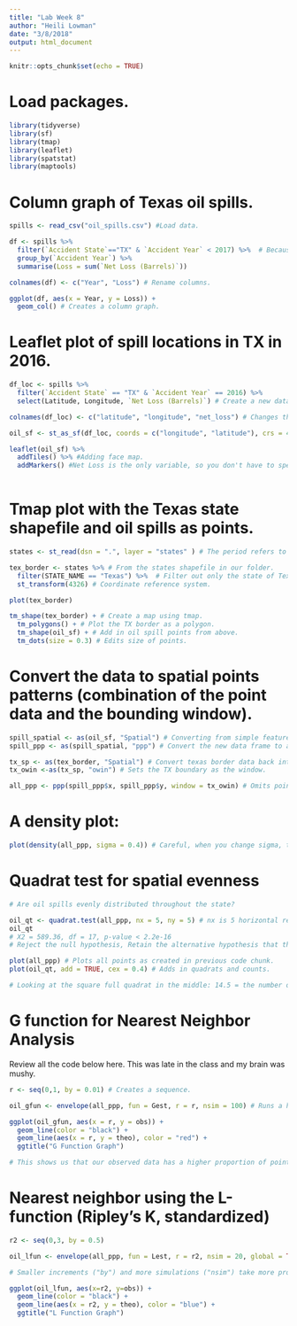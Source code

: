 ```yaml
---
title: "Lab Week 8"
author: "Heili Lowman"
date: "3/8/2018"
output: html_document
---
```


```r
knitr::opts_chunk$set(echo = TRUE)
```

# Load packages.

```r

library(tidyverse)
library(sf)
library(tmap)
library(leaflet)
library(spatstat)
library(maptools)

```

# Column graph of Texas oil spills.

```r

spills <- read_csv("oil_spills.csv") #Load data.

df <- spills %>% 
  filter(`Accident State`=="TX" & `Accident Year` < 2017) %>%  # Because the name has a space in it it must be bounded by the little backwards apostrophes. This chooses only Texan data before 2017.
  group_by(`Accident Year`) %>% 
  summarise(Loss = sum(`Net Loss (Barrels)`))

colnames(df) <- c("Year", "Loss") # Rename columns.  

ggplot(df, aes(x = Year, y = Loss)) +
  geom_col() # Creates a column graph.

```

# Leaflet plot of spill locations in TX in 2016.

```r

df_loc <- spills %>% 
  filter(`Accident State` == "TX" & `Accident Year` == 2016) %>% 
  select(Latitude, Longitude, `Net Loss (Barrels)`) # Create a new dataframe filtering 2016 Texas data and keep only lat, long, and loss columns.

colnames(df_loc) <- c("latitude", "longitude", "net_loss") # Changes the column names.

oil_sf <- st_as_sf(df_loc, coords = c("longitude", "latitude"), crs = 4326) # Convert data frame information into shape data. Remember to always list longitude first, otherwise your map will appear flipped by 90 degrees.

leaflet(oil_sf) %>% 
  addTiles() %>% #Adding face map.
  addMarkers() #Net Loss is the only variable, so you don't have to specify.
  

```

# Tmap plot with the Texas state shapefile and oil spills as points.

```r

states <- st_read(dsn = ".", layer = "states" ) # The period refers to items in your working directory that contain the name "states" and sets all those files to something called "states".

tex_border <- states %>% # From the states shapefile in our folder.
  filter(STATE_NAME == "Texas") %>%  # Filter out only the state of Texas.
  st_transform(4326) # Coordinate reference system.

plot(tex_border)

tm_shape(tex_border) + # Create a map using tmap.
  tm_polygons() + # Plot the TX border as a polygon.
  tm_shape(oil_sf) + # Add in oil spill points from above.
  tm_dots(size = 0.3) # Edits size of points.

```

# Convert the data to spatial points patterns (combination of the point data and the bounding window).

```r

spill_spatial <- as(oil_sf, "Spatial") # Converting from simple features back to a data frame.
spill_ppp <- as(spill_spatial, "ppp") # Convert the new data frame to a point pattern.

tx_sp <- as(tex_border, "Spatial") # Convert texas border data back into a data frame.
tx_owin <-as(tx_sp, "owin") # Sets the TX boundary as the window.

all_ppp <- ppp(spill_ppp$x, spill_ppp$y, window = tx_owin) # Omits points that don't align between the points pattern and the window we define.

```

# A density plot:

```r

plot(density(all_ppp, sigma = 0.4)) # Careful, when you change sigma, the output changes drastically.

```

# Quadrat test for spatial evenness

```r

# Are oil spills evenly distributed throughout the state?

oil_qt <- quadrat.test(all_ppp, nx = 5, ny = 5) # nx is 5 horizontal regions, ny is 5 vertical regions.
oil_qt
# X2 = 589.36, df = 17, p-value < 2.2e-16
# Reject the null hypothesis, Retain the alternative hypothesis that the data is NOT CSR, so it is NOT spatially evenly distributed.

plot(all_ppp) # Plots all points as created in previous code chunk.
plot(oil_qt, add = TRUE, cex = 0.4) # Adds in quadrats and counts.

# Looking at the square full quadrat in the middle: 14.5 = the number of points there should be if the data was truly CSR (notice it's the same to the other complete quadrat to it's right, wherease the quadrat to the left is missing a small chunk so the predicted number of events is 14 instead, if the data was truly evenly distributed). the other full number is the actual number of events (4) and the remaining number at the bottom is the standard deviation between the actual and expected (if CSR) number of events.

```

# G function for Nearest Neighbor Analysis
Review all the code below here. This was late in the class and my brain was mushy.

```r

r <- seq(0,1, by = 0.01) # Creates a sequence.

oil_gfun <- envelope(all_ppp, fun = Gest, r = r, nsim = 100) # Runs a hundred simulations.

ggplot(oil_gfun, aes(x = r, y = obs)) +
  geom_line(color = "black") +
  geom_line(aes(x = r, y = theo), color = "red") +
  ggtitle("G Function Graph")

# This shows us that our observed data has a higher proportion of point pairs with nearest neighbors at shorter distances compared to CSR (evenly distributed) data.

```

# Nearest neighbor using the L-function (Ripley's K, standardized)

```r

r2 <- seq(0,3, by = 0.5)

oil_lfun <- envelope(all_ppp, fun = Lest, r = r2, nsim = 20, global = TRUE) # This is looking at every single point that has an event and makes increasing bubbles around it until it incorporates all other observations that exist.

# Smaller increments ("by") and more simulations ("nsim") take more processing power but would yielf a smoother curve on the graph below.

ggplot(oil_lfun, aes(x=r2, y=obs)) +
  geom_line(color = "black") +
  geom_line(aes(x = r2, y = theo), color = "blue") +
  ggtitle("L Function Graph")

```




